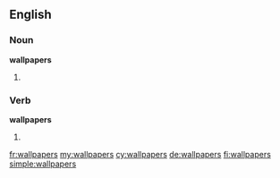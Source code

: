 ==English==

===Noun===
'''wallpapers'''

# {{plural of|wallpaper}}

===Verb===
'''wallpapers'''

# {{third-person singular of|wallpaper}}

[[fr:wallpapers]]
[[my:wallpapers]]
[[cy:wallpapers]]
[[de:wallpapers]]
[[fi:wallpapers]]
[[simple:wallpapers]]